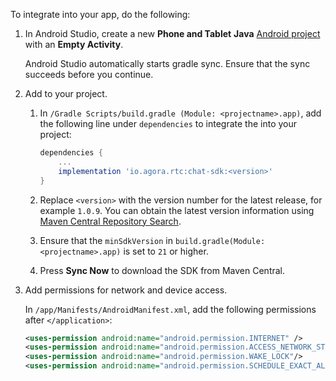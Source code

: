 <PlatformWrapper platform="android">

To integrate <Vpd k="NAME"/> into your app, do the following:

1. In Android Studio, create a new **Phone and Tablet** **Java** [Android project](https://developer.android.com/studio/projects/create-project) with an **Empty Activity**.

    Android Studio automatically starts gradle sync. Ensure that the sync succeeds before you continue.

1. Add <Vpd k="SDK"/> to your project. 

    1. In `/Gradle Scripts/build.gradle (Module: <projectname>.app)`, add the following line under `dependencies` to integrate the <Vpd k="SDK"/> into your project:

        ```groovy
        dependencies {
            ...
            implementation 'io.agora.rtc:chat-sdk:<version>'
        }
        ```

    1.  Replace `<version>` with the version number for the latest <Vpd k="SDK"/> release, for example `1.0.9`. You can obtain the latest version information using [Maven Central Repository Search](https://search.maven.org/search?q=g:io.agora.rtc%20AND%20a:chat-sdk).

    1. Ensure that the `minSdkVersion` in `build.gradle(Module: <projectname>.app)` is set to `21` or higher. 

    1. Press **Sync Now** to download the SDK from Maven Central.

1. Add permissions for network and device access.

    In `/app/Manifests/AndroidManifest.xml`, add the following permissions after `</application>`:
        
    ```xml
    <uses-permission android:name="android.permission.INTERNET" />
    <uses-permission android:name="android.permission.ACCESS_NETWORK_STATE"/>
    <uses-permission android:name="android.permission.WAKE_LOCK"/>
    <uses-permission android:name="android.permission.SCHEDULE_EXACT_ALARM" />
    ```

</PlatformWrapper>
